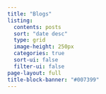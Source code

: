 ```yaml
---
title: "Blogs"
listing:
  contents: posts
  sort: "date desc"
  type: grid
  image-height: 250px
  categories: true
  sort-ui: false
  filter-ui: false
page-layout: full
title-block-banner: "#007399"
---
```



